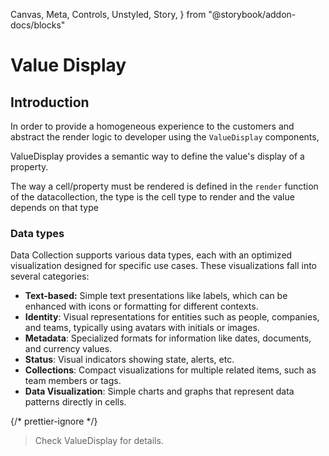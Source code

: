   Canvas,
  Meta,
  Controls,
  Unstyled,
  Story,
} from "@storybook/addon-docs/blocks"

<Meta title="Data Collection/Value Display" />

# Value Display

## Introduction

In order to provide a homogeneous experience to the customers and abstract the
render logic to developer using the `ValueDisplay` components,

ValueDisplay provides a semantic way to define the value's display of a
property.

The way a cell/property must be rendered is defined in the `render` function of
the datacollection, the type is the cell type to render and the value depends on
that type

### Data types

Data Collection supports various data types, each with an optimized
visualization designed for specific use cases. These visualizations fall into
several categories:

- **Text-based:** Simple text presentations like labels, which can be enhanced
  with icons or formatting for different contexts.
- **Identity**: Visual representations for entities such as people, companies,
  and teams, typically using avatars with initials or images.
- **Metadata**: Specialized formats for information like dates, documents, and
  currency values.
- **Status**: Visual indicators showing state, alerts, etc.
- **Collections**: Compact visualizations for multiple related items, such as
  team members or tags.
- **Data Visualization**: Simple charts and graphs that represent data patterns
  directly in cells.

{/* prettier-ignore */}
> Check <LinkTo kind="Components/ValueDisplay" story="Documentation">ValueDisplay</LinkTo>
> for details.
